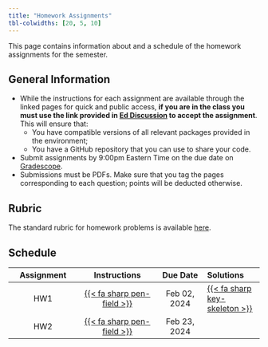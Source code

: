 ```yaml
---
title: "Homework Assignments"
tbl-colwidths: [20, 5, 10]
---
```


This page contains information about and a schedule of the homework assignments for the semester.

## General Information

-  While the instructions for each assignment are available through the linked pages for quick and public access, **if you are in the class you must use the link provided in [Ed Discussion](http://us.edstem.org) to accept the assignment**. This will ensure that:
    - You have compatible versions of all relevant packages provided in the environment;
    - You have a GitHub repository that you can use to share your code.
- Submit assignments by 9:00pm Eastern Time on the due date on [Gradescope](https://gradescope.com).
- Submissions must be PDFs. Make sure that you tag the pages corresponding to each question; points will be deducted otherwise.

## Rubric

The standard rubric for homework problems is available [here](rubrics/standard.qmd).

## Schedule

| Assignment | Instructions | Due Date | Solutions |
|:----------:|:------------:|:------:|:---------|
| HW1 | [{{< fa sharp pen-field >}}](assignments/hw01/hw01.qmd) | Feb 02, 2024 | [{{< fa sharp key-skeleton >}}](solutions/hw01/hw01.qmd) |
| HW2 | [{{< fa sharp pen-field >}}](assignments/hw02/hw02.qmd) | Feb 23, 2024 | |

